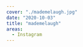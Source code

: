 ---
cover: "./mademelaugh.jpg"
date: "2020-10-03"
title: "mademelaugh"
areas:
  - Instagram
---
